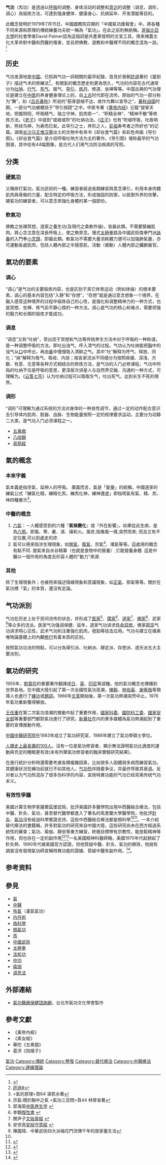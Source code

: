 {{Original research|条目|date=2017年7月}}
{{refimprove|date=2017年7月}}

{{中醫學}}{{中国民间信仰}}

'''气功'''（炁功）是透過以[[呼吸|呼吸]]的调整、身体活动的调整和[[意识|意识]]的调整（调息，调形，调心）為锻炼方法，可達到强身健体、健康身心、抗病延年、开发潜能等目的。

此概念發明於1979年7月15日，中國國務院召開的「中國氣功匯報會」中，將各種不同來源和原理的傳統練養功夫統一稱為「氣功」。在此之前則無統稱。[[哥倫比亞大學|哥倫比亞大學]]的社會學者David Palmer認為這個詞是共產黨發明的文宣工具，用來掩蓋文化大革命對中醫和西醫的傷害，並且把佛教、道教和中醫裡不同的概念混為一談。<ref>{{cite book|title=Qigong Fever|url=https://archive.org/details/qigongfeverbodys0000palm|author=David Palmer|publisher=Columbian University Press|year=2007|isbn=9780231140669}}</ref>

{{fact|气功的種類繁多，主要可分為動功和靜功。動功是指以身體的活動為主的气功，如导引派以动功为主，特点是强调与[[意气|意气]]相结合的肢体操作。而靜功是指身體不動，只靠[[意識|意識]]、[[呼吸|呼吸]]的自我[[控制|控制]]來進行的氣功。大多气功方法是动静相间的。宗教中，[[道教|道教]]的[[道士|道士]]常會練習[[导引_(气功)|导引]]、[[内丹术|内丹术]]气功。气功常配合[[武術|武術]]或靜坐一起練習。}}
== 历史 ==
气功发源地是[[中国|中国]]。已知與气功一詞相關的最早紀錄，首見於晉朝[[許遜|許遜]]著的《靈劍子》描述气术的修練法<ref>[[許遜#|許遜#]]{{cite web|url=https://zh.wikisource.org/zh-hant/%E9%9D%88%E5%8A%8D%E5%AD%90|title=《靈劍子》道海喻第四|access-date=2018-11-05|archive-date=2021-07-23|archive-url=https://web.archive.org/web/20210723075148/https://zh.wikisource.org/zh-hant/%E9%9D%88%E5%8A%8D%E5%AD%90|dead-url=no}}</ref>，有關氣的概念歷史則更為悠久，气功的内容在古代通常分为[[吐呐|吐呐]]、[[行气|行气]]、[[布气|布气]]、服气、[[導引_(氣功)|导引]]、[[炼丹|炼丹]]、修道、坐禅等等。中国古典的气功理论是建立在[[中医|中医]]的养身健身理论上的，自[[上古|上古]]时代即在流传。原始的气功一部分称为“舞”，如《[[吕氏春秋|吕氏春秋]]》所说的“筋骨瑟缩不达，故作为舞以宣导之”。[[春秋战国|春秋战国]]时期，一部分气功被概括于“导引按跷”之中。中医专著《[[黄帝内经|黄帝内经]]》记载“提挈天地，把握阴阳，呼吸精气，独立守神，肌肉若一”、“积精全神”、“精神不散”等修炼方法。《[[老子|老子]]》中提到“或嘘或吹”的吐纳功法。《[[庄子|庄子]]》也有“吹嘘呼吸，吐故呐新，熊经鸟伸，为寿而已矣。此导引之士，养形之人，[[彭祖|彭祖]]寿考者之所好也”的记载。湖南[[长沙|长沙]][[马王堆汉墓|马王堆汉墓]]出土的文物中有帛书《却谷食气篇》和彩色帛画《导引图》。《却谷食气篇》是介绍呼吸吐呐方法为主的著作。《导引图》堪称最早的气功图谱，其中绘有44幅图像，是古代人们用气功防治疾病的写照。


== 分类 ==
=== [[硬氣功|硬氣功]] ===
又稱排打氣功，氣功武術的一種。練習者經過長期練習與意念導引，利用本身肉體肌肉與骨骼的力量，配合特定的呼吸方法，形成強固的防禦，以抵禦外界的攻擊。硬氣功的練習者，可以意念來強化身體的某一個部份。

=== 軟氣功 ===
佛教之坐禪冥想，道家之養生功(及現代之柔軟件操)，皆屬此類。不需要緊繃肌肉。將心念注意在深長呼吸上，使之無旁念。慢式[[太極拳|太極拳]]路及中國武術南拳門派[[詠春|詠春]]的入門拳[[小念頭|小念頭]]，即屬此類。軟氣功不需要大量消耗體力便可以加強肺氣量，亦可運動各處肌肉，包括人體內部之半隨意肌，活動（被動）人體內部之臟腑器官。

== 氣功的要素 ==
=== 调心 ===
“调心”是气功的主要锻炼内容，也是区别于其它体育运动（例如体操）的根本要素。调心的基本内容包括“入静”和“存想”。“存想”就是通过意念想象一个境界，在融入感受这种境界的过程中锻炼自己的心性，是强化和调整精神力的一种方式，也是冥想、坐禅、练气前平静心情的一种方法。调心是气功的核心和难点，需要顽强的毅力和长期的锻炼才能成功。

=== 调息 ===
“调息”又称“吐纳”，常出现于冥想和气功等传统养生方法中对于呼吸的一种称谓，是一种调整呼吸的方法，即吐出浊气，呼入清气的过程。气功认为吐纳能把[[胸|胸]]中的浊气从[[口|口]]中呼出，再由[[鼻|鼻]]中慢慢吸入清鲜之气。其中“吐”解释为呼气、释放、同化；“纳”解释为吸气、吸收、内敛；按各家流派不同细分为按照疾缓、深浅、次数、有意、无意等各种方式相结合的修炼方法，是气功的入门必修课程，气功中所指的吐纳不仅是呼吸的意思，更深层次讲是人与自然界交融、沟通的一种方式，可理解为{{fact|生物磁场同宇宙磁场同步的一种方法}}。《[[云笈七签|云笈七签]]》认为吐纳过程可以吸取生气，吐出死气，达到长生不死的境界。

=== 调形 ===
“调形”可理解为通过系统的方法对身体的一种良性调节，通过一定的动作配合意识去引导体内肌肉、脏器、血脉、生物能量按照一定的规律要求运动，主要分为动静二大类，是气功入门必须课程之一。

* [[五禽戲|五禽戲]]
* [[八段錦|八段錦]]
* [[易筋經|易筋經]]

== 氣的概念 ==
{{main|氣}}

=== 本來字義 ===
氣本義是指空氣，延伸人的呼吸。
廣義而言，氣是「能量」的統稱，中國道家的練氣公式「練氣化精，練精化炁，練炁化神，練神還虛」即指明氣有氣、精、炁、神四種層次<ref><氣的原理>頁64  湛若水著</ref>。

=== 中醫的概念 ===
# [[六氣|六氣]]：－人體感受到的六種『'''氣候變化'''』或『外在影響』，如果從此生病、是為[[六邪|六邪]]。即風、寒、暑、濕、燥和火。風疹,指像風一樣,突然而來; 而且又有不定位置,可以到處走的疹. 
# 氣可以用來指涉生理現象，如[[營氣|營氣]]、[[衛氣|衛氣]]、宗氣<ref>宗氣:積於胸中之氣 <氣功三百問>頁44  林厚省著</ref>、濁氣等等。這處用的概念有點不同. 營氣來自水谷精華（也就是食物中的營養）,它能營養身體. 這是中醫以一個作用的角度去形容人體的"動力"來源.

=== 其他 ===
除了生理現象外；也被用來描述情緒現象和意識現象，如[[正氣|正氣]]、邪氣等等。關於在氣功裡「氣」的本質，還沒有定論。

== 气功派別 ==
气功在历史上处于民间流传的状态，并形成了[[医家|医家]]<ref>郭海英[http://cht.a-hospital.com/w/%E4%B8%AD%E5%8C%BB%E5%85%BB%E7%94%9F%E5%AD%A6 中医养生学] {{Wayback|url=http://cht.a-hospital.com/w/%E4%B8%AD%E5%8C%BB%E5%85%BB%E7%94%9F%E5%AD%A6 |date=20181209203024 }}</ref>、[[儒家|儒家]]<ref>李翺[https://zh.wikisource.org/zh-hant/%E5%BE%A9%E6%80%A7%E6%9B%B8 復性書] {{Wayback|url=https://zh.wikisource.org/zh-hant/%E5%BE%A9%E6%80%A7%E6%9B%B8 |date=20210723075201 }}</ref>、[[道家|道家]]<ref>關尹子[https://zh.wikisource.org/wiki/%E9%97%9C%E5%B0%B9%E5%AD%90 文始真經] {{Wayback|url=https://zh.wikisource.org/wiki/%E9%97%9C%E5%B0%B9%E5%AD%90 |date=20190502054116 }}</ref>、[[佛家|佛家]]<ref>安世高[http://enlight.lib.ntu.edu.tw/FULLTEXT/JR-AN/an104598.pdf 安般守意經] {{Wayback|url=http://enlight.lib.ntu.edu.tw/FULLTEXT/JR-AN/an104598.pdf |date=20170111121404 }}</ref>、武家<ref>陳國璋、中華武術四大派梅花門流傳千年的居家養生法</ref>等众多的流派。医家气功强调保健、延年，道家气功讲求[[性命双修|性命双修]]，佛家[[密宗|密宗]]气功讲求明心见性，武术气功則注重強化肌肉，發勁等技击应用。气功与建立在樸素唯物論基礎上的內觀[[修行|修行]]有着本质的区别。

按照氣功功法的特點，可以分為導引派、吐納派、靜定派、存想派、週天派五大主要派別。

== 氣功的研究 ==
1955年，[[劉貴珍|劉貴珍]]的重要著作翻譯成[[日本|日]]、[[英國|英]]、[[印尼|印尼]]等語種，他的氣功概念也傳播到世界各地。在中國大陸引起了第一次全國性氣功高潮，[[陳毅|陳毅]]、[[林伯渠|林伯渠]]、[[謝覺哉|謝覺哉]]等領導人也進行了[[練功|練功]]或[[題詞|題詞]]。1966年[[文革|文革]]開始後，第一次氣功熱潮突然中止。1976年氣功重新獲得解放。

[[王任重|王任重]]在第二次氣功浪潮的推動中起了重要作用，[[國家科委|國家科委]]、[[國防科工委|國防科工委]]、[[中华人民共和国国家安全部|國家安全部]]等重要部門都對氣功進行了研究，[[新華社|新華社]]在内的衆多媒體為氣功熱潮起到了重要的宣傳推動作用。

[[中國中醫研究院|中國中醫研究院]]在1983年成立了氣功研究室，1986年建立了氣功學碩士學位。

[[獲驗證的最長壽者列表|人類史上最長壽的100人]]，沒有一位是氣功修習者，顯示無法證明氣功比適度的運動與充足的睡眠更有效(未有列舉氣功修習者的臨床實驗研究結果)。

在進行統計分析時還需要考慮各類複雜因素，比如很多人因體弱多病而練習氣功，其健康狀況在練功前就已不如其他人。[[气功热|气功热]]伴随着争议，并最终导致其衰退。反对者认为气功热混杂了很多伪科学的内容，宣扬特異功能的气功已经背离传统气功本义。

===有效性爭議===
美國计算生物学家薩爾茲堡認爲，批評美國許多醫學院出現中西醫結合療法，包括中醫、針灸、氣功，甚至替代醫學都進入了著名的馬里蘭大學醫學院，他批評[[針灸|針灸]]、[[氣功|氣功]]沒有經過科學實證支持，這些中西醫結合療法都是僞科學<ref name=Bey/><ref name
>{{cite web|url=https://www.forbes.com/sites/sciencebiz/2011/04/21/bad-medicine-at-the-university-of-maryland/#1c2dbe617326|title=Why Medical Schools Should Not Teach Integrative Medicine|author=Steven Salzberg|accessdate=2018-04-25|archive-date=2018-03-07|archive-url=https://web.archive.org/web/20180307231443/https://www.forbes.com/sites/sciencebiz/2011/04/21/bad-medicine-at-the-university-of-maryland/#1c2dbe617326|dead-url=no}}</ref>。一本介紹替代療法的書籍稱，許多對氣功的研究來自中國大陸，這些研究尚未在西方經過系統性的審查；氣功、瑜伽、靜坐等東方練習，終極目標帶有宗教性，能放鬆精神等作用，但也存在一定的副作用<ref name="O'MathunaMD2010">{{cite book|author1=Donal O'Mathuna|author2=Walt Larimore, MD|title=Alternative Medicine|url=https://books.google.com/books?id=E5xgl8WgapEC&pg=PA249|date=2010-05-11|publisher=Zondervan|isbn=978-0-310-86100-3|pages=249–250}}</ref><ref name=Bey>{{cite web|url=http://www.sld.cu/galerias/pdf/sitios/revsalud/beyerstein_cience_vs_pseudoscience.pdf|title=Distinguish Science from Pseudo-Science|author=Beyerstein, B|accessdate=2018-04-25|archive-date=2019-10-20|archive-url=https://web.archive.org/web/20191020185708/http://www.sld.cu/galerias/pdf/sitios/revsalud/beyerstein_cience_vs_pseudoscience.pdf|dead-url=no}}</ref>一名美國精神科醫師稱，美國1970年代起掀起了針灸熱、1990年代被美國官方認證，但他質疑中醫、針灸、氣功的療效，他說有調查沒有發現氣功師宣稱特異功能的證據、質疑中醫有副作用。<ref>{{cite web|url=https://www.quackwatch.org/01QuackeryRelatedTopics/acu.html|title=Be Wary of Acupuncture, Qigong, and "Chinese Medicine"|author=Stephen Barrett, M.D.|accessdate=2018-04-25|archive-date=2010-09-29|archive-url=https://web.archive.org/web/20100929153006/http://quackwatch.org/01QuackeryRelatedTopics/acu.html|dead-url=no}}</ref>。

== 参考资料 ==
{{reflist}}

== 參見 ==
* [[氣|氣]]
* [[中醫|中醫]]
* [[布氣|布氣]]（灌氣氣功）
* [[内丹術|内丹術]]
* [[偽科學|偽科學]]
* [[僞氣功|僞氣功]]
* [[炁|炁]]
* [[中國武術|中國武術]]
* [[太極拳|太極拳]]
* [[法轮功|法轮功]]
* [[中功|中功]]
* [[瑜珈|瑜珈]]
* [[调息法|调息法]]

== 外部連結 ==
* [http://www.chikung.org.tw/ 氣功醫療保健諮詢網]{{Wayback|url=http://www.chikung.org.tw/ |date=20080720182455 }}，台北市氣功文化學會製作{{zh-tw}}

== 參考文獻 ==
*《黃帝內經》
*《素女經》
*華陀《五禽戲》
*葛洪《抱樸子》

{{中医史}}

[[Category:氣功|]]
[[Category:傳統|Category:傳統]]
[[Category:整復|Category:整復]]
[[Category:替代療法|Category:替代療法]]
[[Category:中醫療法|Category:中醫療法]]
[[Category:邊緣理論|Category:邊緣理論]]